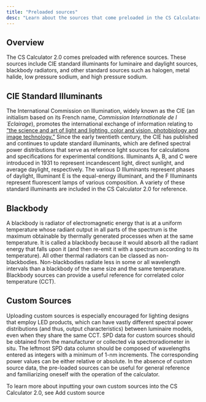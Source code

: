 ```yaml
---
title: "Preloaded sources"
desc: "Learn about the sources that come preloaded in the CS Calculator 2.0"
---
```


## Overview

The CS Calculator 2.0 comes preloaded with reference sources. These sources include CIE standard illuminants for luminaire and daylight sources, blackbody radiators, and other standard sources such as halogen, metal halide, low pressure sodium, and high pressure sodium.

## CIE Standard Illuminants

The International Commission on Illumination, widely known as the CIE (an initialism based on its French name, <i>Commission Internationale de l´Eclairage</i>), promotes the international exchange of information relating to <a href="https://cie.co.at/about-cie">“the science and art of light and lighting, color and vision, photobiology and image technology.”</a> Since the early twentieth century, the CIE has published and continues to update standard illuminants, which are defined spectral power distributions that serve as reference light sources for calculations and specifications for experimental conditions. Illuminants A, B, and C were introduced in 1931 to represent incandescent light, direct sunlight, and average daylight, respectively. The various D Illuminants represent phases of daylight, Illuminant E is the equal-energy illuminant, and the F Illuminants represent fluorescent lamps of various composition. A variety of these standard illuminants are included in the CS Calculator 2.0 for reference.


## Blackbody

A blackbody is radiator of electromagnetic energy that is at a uniform temperature whose radiant output in all parts of the spectrum is the maximum obtainable by thermally generated processes when at the same temperature. It is called a blackbody because it would absorb all the radiant energy that falls upon it (and then re-emit it with a spectrum according to its temperature). All other thermal radiators can be classed as non-blackbodies. Non-blackbodies radiate less in some or all wavelength intervals than a blackbody of the same size and the same temperature. Blackbody sources can provide a useful reference for correlated color temperature (CCT).

## Custom Sources

Uploading custom sources is especially encouraged for lighting designs that employ LED products, which can have vastly different spectral power distributions (and thus, output characteristics) between luminaire models, even when they share the same CCT. SPD data for custom sources should be obtained from the manufacturer or collected via spectroradiometer in situ. The leftmost SPD data column should be composed of wavelengths entered as integers with a minimum of 1-nm increments. The corresponding power values can be either relative or absolute. In the absence of custom source data, the pre-loaded sources can be useful for general reference and familiarizing oneself with the operation of the calculator.

To learn more about inputting your own custom sources into the CS Calculator 2.0, see <DocLink href="/cscalc/usage/advanced-usage#add-custom-source">Add custom source</DocLink>

